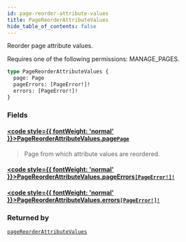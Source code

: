 ```yaml
---
id: page-reorder-attribute-values
title: PageReorderAttributeValues
hide_table_of_contents: false
---
```








Reorder page attribute values. 

Requires one of the following permissions: MANAGE_PAGES.

```graphql
type PageReorderAttributeValues {
  page: Page
  pageErrors: [PageError!]!
  errors: [PageError!]!
}
```


### Fields

#### [<code style={{ fontWeight: 'normal' }}>PageReorderAttributeValues.<b>page</b></code>](#)<Bullet />[`Page`](../../../developer/api-reference/objects/page) <Badge class="secondary" text="object"/>
> Page from which attribute values are reordered.
> 

#### [<code style={{ fontWeight: 'normal' }}>PageReorderAttributeValues.<b>pageErrors</b></code>](#)<Bullet />[`[PageError!]!`](../../../developer/api-reference/objects/page-error) <Badge class="secondary" text="non-null"/> <Badge class="secondary" text="object"/>
> 
> 

#### [<code style={{ fontWeight: 'normal' }}>PageReorderAttributeValues.<b>errors</b></code>](#)<Bullet />[`[PageError!]!`](../../../developer/api-reference/objects/page-error) <Badge class="secondary" text="non-null"/> <Badge class="secondary" text="object"/>
> 
> 



### Returned by

[`pageReorderAttributeValues`](../../../developer/api-reference/mutations/page-reorder-attribute-values)  <Badge class="secondary" text="mutation"/>



